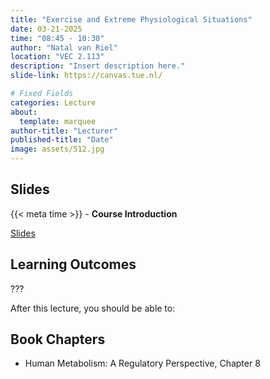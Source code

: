 ```yaml
---
title: "Exercise and Extreme Physiological Situations"
date: 03-21-2025
time: "08:45 - 10:30"
author: "Natal van Riel"
location: "VEC 2.113"
description: "Insert description here."
slide-link: https://canvas.tue.nl/

# Fixed Fields
categories: Lecture
about:
  template: marquee
author-title: "Lecturer"
published-title: "Date"
image: assets/512.jpg
---
```


## Slides
::: slide-deck
{{< meta time >}} - **Course Introduction**

::: slides
[Slides]({{< meta slide-link >}})
:::
:::

## Learning Outcomes

::: {.callout-important title="Principal Learning Outcome 1"}
???
:::

After this lecture, you should be able to:


## Book Chapters

- Human Metabolism: A Regulatory Perspective, Chapter 8